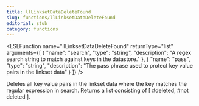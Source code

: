 ```yaml
---
title: llLinksetDataDeleteFound
slug: functions/llLinksetDataDeleteFound
editorial: stub
category: functions
---
```


<LSLFunction
	name="llLinksetDataDeleteFound"
	returnType="list"
	arguments={[
	{
		"name": "search",
		"type": "string",
		"description": "A regex search string to match against keys in the datastore."
	},
	{
		"name": "pass",
		"type": "string",
		"description": "The pass phrase used to protect key value pairs in the linkset data"
	}
]}
/>

Deletes all key value pairs in the linkset data where the key matches the regular expression in search. Returns a list consisting of [ #deleted, #not deleted ].
